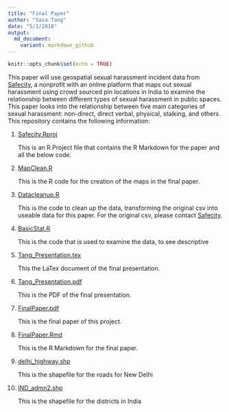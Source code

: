 ```yaml
---
title: "Final Paper"
author: "Sasa Tang"
date: "5/1/2018"
output:
  md_document:
    variant: markdown_github
---
```


```r
knitr::opts_chunk$set(echo = TRUE)
```

This paper will use geospatial sexual harassment incident data from [Safecity](http://safecity.in), a 
nonprofit with an online platform that maps out sexual harassment using crowd 
sourced pin locations in India to examine the relationship between different types 
of sexual harassment in public spaces. This paper looks into the relationship 
between five main categories of sexual harassment: non-direct, direct verbal, 
physical, stalking, and others. \par

This repository contains the following information:\par 


1. [Safecity.Rproj](https://github.com/SasaTang/SafeCityIndia/blob/master/Safecity.Rproj)\par

    This is an R Project file that contains the R Markdown for the paper and all the below code.\par
    
    
2.	[MapClean.R](https://github.com/SasaTang/SafeCityIndia/blob/master/mapClean.R)\par

    This is the R code for the creation of the maps in the final paper.
    
3.	[Datacleanup.R](https://github.com/SasaTang/SafeCityIndia/blob/master/datacleanup.R)\par

    This is the code to clean up the data, transforming the original csv into useable data for this paper. For the original csv, please contact [Safecity](http://safecity.in/contact-us/). \par
    
    
4.	[BasicStat.R](https://github.com/SasaTang/SafeCityIndia/blob/master/BasicStat.R)\par

    This is the code that is used to examine the data, to see descriptive
    
    
5.	[Tang_Presentation.tex](https://github.com/SasaTang/SafeCityIndia/blob/master/Tang_Presentation.tex)\par

    This the LaTex document of the final presentation.
    
    
6.	[Tang_Presentation.pdf](https://github.com/SasaTang/SafeCityIndia/blob/master/Tang_Presentation.pdf)\par

    This is the PDF of the final presentation.
    
  
7.	[FinalPaper.pdf](https://github.com/SasaTang/SafeCityIndia/blob/master/FinalPaper.pdf)\par

    This is the final paper of this project. 

8. [FinalPaper.Rmd](https://github.com/SasaTang/SafeCityIndia/blob/master/FinalPaper.Rmd)\par

     This is the R Markdown for the final paper.

8.  [delhi_highway.shp](https://github.com/SasaTang/SafeCityIndia/blob/master/delhi_highway.shp)\par

    This is the shapefile for the roads for New Delhi


9. [IND_admn2.shp](https://github.com/SasaTang/SafeCityIndia/blob/master/IND_adm2.shp)\par

    This is the shapefile for the districts in India

